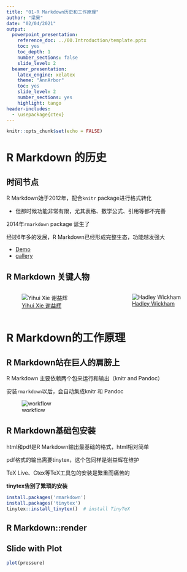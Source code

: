 ```yaml
---
title: "01-R Markdown历史和工作原理"
author: "梁昊"
date: "02/04/2021"
output:
  powerpoint_presentation:
    reference_doc: ../00.Introduction/template.pptx
    toc: yes
    toc_depth: 1
    number_sections: false
    slide_level: 2
  beamer_presentation:
    latex_engine: xelatex
    theme: "AnnArbor"
    toc: yes
    slide_level: 2
    number_sections: yes
    highlight: tango
header-includes:
  - \usepackage{ctex}
---
```


```r
knitr::opts_chunk$set(echo = FALSE)
```

# R Markdown 的历史

## 时间节点

R Markdown始于2012年，配合`knitr` package进行格式转化

-   但那时候功能非常有限，尤其表格、数学公式、引用等都不完善

2014年`rmarkdown` package 诞生了

经过6年多的发展，R Markdown已经形成完整生态，功能越发强大

  -   [Demo](https://rstudio.com/resources/rstudioconf-2020/one-r-markdown-document-fourteen-demos/)
  -   [gallery](https://rmarkdown.rstudio.com/gallery.html)

## R Markdown 关键人物

::: {.columns}
::: {.column width="40%"}
![[Yihui Xie 谢益辉](https://cosx.org/2016/01/interview-of-xieyihui/)](images/xie.png)

:::

::: {.column width="30%"}
![[Hadley Wickham](http://hadley.nz/)](images/HadleyWickham.jpg)
:::
:::

# R Markdown的工作原理

## R Markdown站在巨人的肩膀上

R Markdown 主要依赖两个包来运行和输出（knitr and Pandoc）

安装`rmarkdown`以后，会自动集成knitr 和 Pandoc

![workflow](images/rmd_flow.png)

## R Markdown基础包安装

html和pdf是R Markdown输出最基础的格式，html相对简单

pdf格式的输出需要tinytex，这个包同样是谢益辉在维护

TeX Live、Ctex等TeX工具包的安装是繁重而痛苦的

**tinytex告别了繁琐的安装**

```r
install.packages('rmarkdown')
install.packages('tinytex')
tinytex::install_tinytex()  # install TinyTeX

```

## R Markdown::render


## Slide with Plot

```r
plot(pressure)
```
